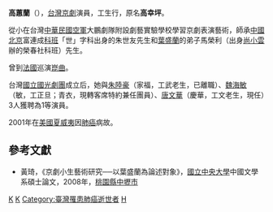 '''高蕙蘭'''（{{bd|1946年||2001年|9月17日|K}}），[[台灣|台灣]][[京劇|京劇]]演員，工生行，原名'''高幸坪'''。

從小在台灣[[中華民國空軍|中華民國空軍]]大鵬劇隊附設劇藝實驗學校學習京劇表演藝術，師承[[中國|中國]][[北京|北京]]富連成[[科班|科班]]「世」字科出身的朱世友先生和[[葉盛蘭|葉盛蘭]]的弟子馬榮利（出身[[尚小雲|尚小雲]]辦的榮春社科班）先生。

曾到[[法國|法國]]巡演[[崑曲|崑曲]]。

台灣[[國立國光劇團|國立國光劇團]]成立后，她與[[朱陸豪|朱陸豪]]（家福，工武老生，已離職）、[[魏海敏|魏海敏]]（敏，工正旦；青衣，現轉客席特約兼任團員）、[[唐文華|唐文華]]（慶華，工文老生，現任）3人獲聘為1等演員。

2001年在[[美國|美國]][[夏威夷|夏威夷]]因[[肺癌|肺癌]]病故。

==參考文獻==
*黃琦，《京劇小生藝術研究──以葉盛蘭為論述對象》，[[國立中央大學|國立中央大學]]中國文學系碩士論文，2008年，[[桃園市|桃園縣]][[中壢區|中壢市]]

[[Category:台灣京劇演員|K]]
[[Category:國光劇團人物|K]]
[[Category:臺灣罹患肺癌逝世者|Category:臺灣罹患肺癌逝世者]]
[[Category:高姓|H]]